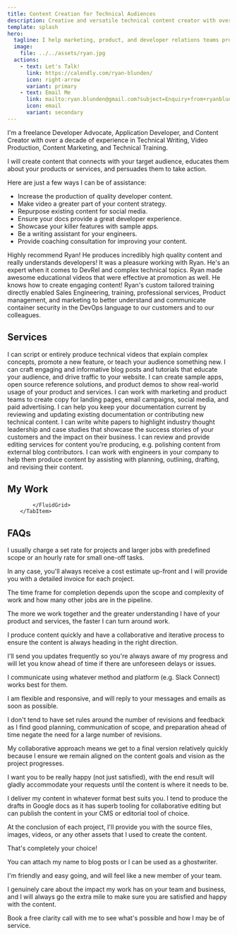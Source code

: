```yaml
---
title: Content Creation for Technical Audiences
description: Creative and versatile technical content creator with over a decade of experience in Technical Training, Technical Writing, Video Production, and Content Marketing
template: splash
hero:
  tagline: I help marketing, product, and developer relations teams produce highly technical content that educates and inspires action.
  image:
    file: ../../assets/ryan.jpg
  actions:
    - text: Let's Talk!
      link: https://calendly.com/ryan-blunden/
      icon: right-arrow
      variant: primary
    - text: Email Me
      link: mailto:ryan.blunden@gmail.com?subject=Enquiry+from+ryanblunden.dev
      icon: email
      variant: secondary
---
```



<GoogleAnalytics/>

<CardGrid>
  <Card title="About Me">
    <p>
      I'm a freelance Developer Advocate, Application Developer, and Content
      Creator with over a decade of experience in Technical Writing, Video
      Production, Content Marketing, and Technical Training.
    </p>
    <p>
      I will create content that connects with your target audience, educates
      them about your products or services, and persuades them to take action.
    </p>
  </Card>
  <Card title="How I Can Help">
    <p>Here are just a few ways I can be of assistance:</p>
    <ul class="pl-6">
      <li>Increase the production of quality developer content.</li>
      <li>Make video a greater part of your content strategy.</li>
      <li>Repurpose existing content for social media.</li>
      <li>Ensure your docs provide a great developer experience.</li>
      <li>Showcase your killer features with sample apps.</li>
			<li>Be a writing assistant for your engineers.</li>
			<li>Provide coaching consultation for improving your content.</li>
    </ul>
  </Card>
</CardGrid>

<TestimonialGrid title="Testimonials">
  <Testimonial name="Brian Vallelunga" image="brian" title="CEO, Doppler">
    Highly recommend Ryan! He produces incredibly high quality content and
    really understands developers!
  </Testimonial>
  <Testimonial
    name="Yasmine Helmy"
    image="yasmine"
    title="Growth Marketing Lead, Instabug"
  >
    It was a pleasure working with Ryan. He's an expert when it comes to DevRel
    and complex technical topics.
  </Testimonial>
  <Testimonial
    name="Dan Adler"
    image="dan"
    title="Head of Business, Operations and Strategy, Sourcegraph"
  >
    Ryan made awesome educational videos that were effective at promotion as
    well. He knows how to create engaging content!
  </Testimonial>
  <Testimonial
    name="Parag Baxi"
    image="parag"
    title="Product Portfolio Manager, Tenable Network Security"
  >
    Ryan's custom tailored training directly enabled Sales Engineering,
    training, professional services, Product management, and marketing to better
    understand and communicate container security in the DevOps language to our
    customers and to our colleagues.
  </Testimonial>
</TestimonialGrid>

<h2 id="services" class="text-center">Services</h2>

<CardGrid>
  <Card title="Video Production" icon="youtube">
    I can script or entirely produce technical videos that explain complex concepts,
    promote a new feature, or teach your audience something new.
  </Card>
  <Card title="Blog Posts and Tutorials" icon="pencil">
    I can craft engaging and informative blog posts and tutorials that educate
    your audience, and drive traffic to your website.
  </Card>
  <Card title="Sample Apps & Product Demos" icon="github">
    I can create sample apps, open source reference solutions, and product demos
    to show real-world usage of your product and services.
  </Card>
  <Card title="Marketing Content" icon="rocket">
    I can work with marketing and product teams to create copy for landing
    pages, email campaigns, social media, and paid advertising.
  </Card>
  <Card title="Technical Writing" icon="add-document">
    I can help you keep your documentation current by reviewing and updating
    existing documentation or contributing new technical content.
  </Card>
  <Card title="White Papers and Case Studies" icon="open-book">
    I can write white papers to highlight industry thought leadership and case
    studies that showcase the success stories of your customers and the impact
    on their business.
  </Card>
  <Card title="Review and Feedback" icon="magnifier">
    I can review and provide editing services for content you're producing, e.g.
    polishing content from external blog contributors.
  </Card>
  <Card title="Writing Assistant" icon="pen">
    I can work with engineers in your company to help them produce content by
    assisting with planning, outlining, drafting, and revising their content.
  </Card>
</CardGrid>

<h2 id="my-work" class="text-center">My Work</h2>

<Tabs>
	<TabItem label="Videos">
		<YouTubeGrid
			videos={[
				{
					href: 'https://www.youtube.com/watch?v=zLMEN9zuLJY',
					title: 'Bryntum Conference Booth Demo Video',
					description: 'Looping video for Bryntum showcasing their web components.',
				},
				{
					href: 'https://youtu.be/PGy5xkzmTS0',
					title: 'Doppler Enterprise Demo',
					description: 'Quick 5 minute video to showcase Doppler\'s enterprise capabilities.',
				},
				{
					href: 'https://youtu.be/us_NlOW3PFE',
					title: 'SecretOps Beginners Series | Part 1',
					description: 'Part explainer (SecretOps) and how to get started with Doppler.',
				},
				{
					href: 'https://youtu.be/p8Tci4f2cuQ',
					title: 'SecretOps Beginners Series | Part 2',
					description: 'Explains Doppler’s Team Management features.',
				},
				{
					href: 'https://youtu.be/3AtGZHXl0GQ',
					title: 'SecretOps Beginners Series | Part 3',
					description: 'Explains Doppler’s secrets orchestration model.',
				},
				{
					href: 'https://youtu.be/pjnma9yf3G8',
					title: 'SecretOps Beginners Series | Part 4',
					description: 'Showcases Doppler’s secrets management UI features.',
				},
				{
					href: 'https://youtu.be/d9hqePhFu0Y',
					title: 'SecretOps Beginners Series | Part 5',
					description: 'Doppler’s database and API secrets rotation in action.',
				},
				{
					href: 'https://youtu.be/wOkow-qb_Ys',
					title: 'Doppler 2 Minute Overview',
					description: 'General overview of Doppler for managing application config and secrets.',
				},
				{
					href: 'https://youtu.be/a_5ewsxTtUA',
					title: 'Doppler Kubernetes CLI Integration',
					description: 'How to use the Doppler CLI to inject secrets into a Kubernetes deployment.',
				},
			]}
		/>
	</TabItem>
	<TabItem label="Thought Leadership">
		<LinkCard
			title="Secrets Management: Doppler or HashiCorp Vault?"
			description="Post on The New Stack comparing Doppler to HashiCorp Vault aimed at enterprise buyers."
			href="https://thenewstack.io/secrets-management-doppler-or-hashicorp-vault/"
			target="_blank"
		/>
		<LinkCard
			title="Siloed Secrets and Security Theatre: Why We Need SecretOps"
			description="To embrace modern software development practices and manage secrets at scale, we need to shift to a SecretsOps approach."
			href="https://www.doppler.com/blog/siloed-secrets-and-security-theatre-why-we-need-secretops"
			target="_blank"
		/>
		<LinkCard
			title="Why syncing .env files doesn’t scale for secrets management"
			description="Using a SecretOps Platform such as Doppler is the key to managing environment variables securely."
			href="https://www.doppler.com/blog/why-syncing-env-files-doesnt-scale-for-secrets-management"
			target="_blank"
		/>
		<LinkCard
			title="Why Manually Updating .env Files is Not DevOps"
			description="It's time to automate how you inject environment variables into your applications."
			href="https://www.doppler.com/blog/manually-updating-env-files-isnt-devops"
			target="_blank"
		/>
		<LinkCard
			title="How To Prevent Secrets From Ending Up On Developer's Machines"
			description="Goodbye hard-coded .env files. Hello, runtime secrets injection."
			href="https://www.doppler.com/blog/how-to-prevent-secrets-from-ending-up-on-developers-machines"
			target="_blank"
		/>
	</TabItem>
	<TabItem label="Tutorials">
		<LinkCard
			title="Doppler Encrypted Secrets Snapshots for High Availability"
			description="Ensuring applications can always access their secrets using an encrypted secrets fallback file."
			href="https://www.doppler.com/blog/doppler-encrypted-secrets-snapshots-for-high-availability"
			target="_blank"
		/>
		<LinkCard
			title="Visual Studio Code Remote Dev Containers on AWS Set Up Guide"
			description="Configure your local and cloud based remote development environment for Visual Studio Code's Dev Containers."
			href="https://www.doppler.com/blog/visual-studio-code-remote-dev-containers-on-aws"
			target="_blank"
		/>
		<LinkCard
			title="How to Set Environment Variables for a Python Django Application using Apache and mod_wsgi in Docker"
			description="Learn the how to use environment variables with Apache and mod_wsgi for Python applications in Docker"
			href="https://www.doppler.com/blog/environment-variables-python-django-apache-mod-wsgi-docker"
			target="_blank"
		/>
		<LinkCard
			title="How to Configure MongoDB 5 for TLS/SSL Connections on Debian/Ubuntu"
			description="Configure MongoDB connections over TLS/SSL the easy way, even when using self-signed certificates. No hacks required!"
			href="https://www.doppler.com/blog/how-to-configure-mongodb-5-for-tlsssl-connections-on-debianubuntu"
			target="_blank"
		/>
		<LinkCard
			title="Managing PKCS12 Certificates in Kubernetes using the Doppler Secrets Operator"
			description="Use Doppler's Kubernetes Operator to automatically sync certificate updates."
			href="https://www.doppler.com/blog/using-the-doppler-kubernetes-operator-for-managing-pkcs12-certificates"
			target="_blank"
		/>
		<LinkCard
			title="Ultimate Guide to Managing Mac and Linux Environment Variables in Bash"
			description="Most developers take years to fully master environment variables. This is what they know."
			href="https://www.doppler.com/blog/how-to-set-environment-variables-in-linux-and-mac"
			target="_blank"
		/>
	</TabItem>
	<TabItem label="Case Studies">
		<FluidGrid minColumnWidth="25rem">
		<ShowCaseCard
				title="Doppler Hyper Case Study"
				href="https://www.doppler.com/case-studies/hyper"
				target="_blank"
				thumbnail="doppler-case-study.jpg"
			/>
			<ShowCaseCard
				title="Sourcegraph Lyft Case Study"
				href="/Lyft-Sourcegraph-case-study.pdf"
				target="_blank"
				thumbnail="lyft-case-study.jpg"
			/>
			<ShowCaseCard
				title="Sourcegraph Quantcast Case Study"
				href="/Quantcast-Sourcegraph-case-study.pdf"
				target="_blank"
				thumbnail="quantcast-case-study.jpg"
			/>
			<ShowCaseCard
				title="Sourcegraph Thorn Case Study"
				href="/Thorn%20Sourcegraph%20case%20study%20v2.pdf"
				target="_blank"
				thumbnail="thorn-case-study.jpg"
			/>
		</FluidGrid>
    </TabItem>
		<TabItem label="White Papers">
		<FluidGrid minColumnWidth="60rem">
			<ShowCaseCard
				title="Redefining Secrets Management White Paper"
				href="Redefining-Secrets-Management-Doppler-SecretOps-Platform.pdf"
				target="_blank"
				thumbnail="doppler-ebook.jpg"
			/>
		</FluidGrid>
    </TabItem>
    <TabItem label="Sample Apps">
			<FluidGrid minColumnWidth="20rem">
				<ShowCaseCard
					title="Yodaspeak"
					description="Flask app that translates an English phrase to 'Yoda-speak'."
					href="https://github.com/DopplerUniversity/yodaspeak"
					thumbnail="yodaspeak.jpg"
				/>
				<ShowCaseCard
					title="Django ChatGPT Clone"
					description="Django version of a ChatGPT clone originally built in Flask."
					href="https://github.com/DopplerUniversity/django-chatgpt-clone"
					thumbnail="django-chatgpt-clone.jpg"
				/>
				<ShowCaseCard
					title="Mandalorian GIFs Vercel"
					description="Next.js app for testing Doppler secrets sync for Vercel."
					href="https://github.com/DopplerUniversity/mandalorian-gifs-vercel"
					thumbnail="mandalorian-gifs-vercel.jpg"
				/>
				<ShowCaseCard
					title="Doppler Ruby on Rails Encrypted Credentials"
					description="Proof of concept using Doppler's CLI to create Rails encrypted credentials."
					href="https://github.com/DopplerUniversity/doppler-ruby-on-rails"
					thumbnail="doppler-cli.png"
				/>
				<ShowCaseCard
					title="Doppler Spring Boot Sample App"
					description="Doppler-injected secrets for Spring Boot applications."
					href="https://github.com/DopplerUniversity/doppler-spring-boot"
					thumbnail="doppler-cli.png"
				/>
				<ShowCaseCard
					title="Doppler ASP.NET Core Web App"
					description="Doppler-injected secrets for ASP.NET Core Applications."
					href="https://github.com/DopplerUniversity/doppler-spring-boot"
					thumbnail="doppler-cli.png"
				/>
			</FluidGrid>
		</TabItem>
		<TabItem label="Open Source">
			<FluidGrid minColumnWidth="18rem">
				<ShowCaseCard
					title="Kubernetes External Secrets"
					description="Kubernetes secrets sync from external secrets stores."
					href="https://github.com/external-secrets/external-secrets"
					thumbnail="doppler-external-secrets.png"
				/>
				<ShowCaseCard
					title="Doppler Kubernetes Secrets Operator"
					description="Kubernetes secrets sync from Doppler with auto-reloading of deployments."
					href="https://github.com/external-secrets/external-secrets"
					thumbnail="doppler-kubernetes-operator.jpg"
				/>
				<ShowCaseCard
					title="GitOps Secrets Node.js"
					description="GitOps encrypted secrets workflow for Node.js serverless applications."
					href="https://github.com/DopplerHQ/gitops-secrets-nodejs"
					thumbnail="gitops-secrets.jpg"
				/>
				<ShowCaseCard
					title="Doppler CLI"
					description="Official Doppler CLI."
					href="https://github.com/DopplerHQ/cli"
					thumbnail="doppler-cli.png"
				/>
				<ShowCaseCard
					title="Python Doppler Env"
					description="Inject Doppler secrets as environment variables in local development."
					href="https://github.com/DopplerHQ/python-doppler-env"
					thumbnail="doppler-python.png"
				/>
				<ShowCaseCard
					title="Doppler Secrets Fetch GitHub Action"
					description="Securely inject Doppler secrets into your GitHub Actions."
					href="https://github.com/DopplerHQ/secrets-fetch-action"
					thumbnail="secrets-fetch-action.jpg"
				/>
				
			</FluidGrid>
		</TabItem>
</Tabs>

<h2 id="faqs" class="text-center">FAQs</h2>

<FAQList title="FAQs">
  <FAQ title="How do you charge for your services?">
		<p>I usually charge a set rate for projects and larger jobs with predefined scope or an hourly rate for small one-off tasks.</p>
		<p>In any case, you'll always receive a cost estimate up-front and I will provide you with a detailed invoice for each project.</p>
	</FAQ>
	<FAQ title="How long does it take to complete a project?">
		<p>The time frame for completion depends upon the scope and complexity of work and how many other jobs are in the pipeline.</p>
		<p>The more we work together and the greater understanding I have of your product and services, the faster I can turn around work.</p>
		<p>I produce content quickly and have a collaborative and iterative process to ensure the content is always heading in the right direction.</p>
		<p>I'll send you updates frequently so you're always aware of my progress and will let you know ahead of time if there are unforeseen delays or issues.</p>
	</FAQ>
	<FAQ title="How do you communicate with your clients?">
		<p>I communicate using whatever method and platform (e.g. Slack Connect) works best for them.</p>
		<p>I am flexible and responsive, and will reply to your messages and emails as soon as possible.</p>
	</FAQ>
	<FAQ title="How do you handle revisions and feedback?">
		<p>I don't tend to have set rules around the number of revisions and feedback as I find good planning, communication of scope, and preparation ahead of time negate the need for a large number of revisions.</p>
		<p>My collaborative approach means we get to a final version relatively quickly because I ensure we remain aligned on the content goals and vision as the project progresses.</p>
		<p>I want you to be really happy (not just satisfied), with the end result will gladly accommodate your requests until the content is where it needs to be.</p>
	</FAQ>
	<FAQ title="How do you deliver your content?">
		<p>I deliver my content in whatever format best suits you. I tend to produce the drafts in Google docs as it has superb tooling for collaborative editing but can publish the content in your CMS or editorial tool of choice.</p>
		<p>At the conclusion of each project, I'll provide you with the source files, images, videos, or any other assets that I used to create the content.</p>
	</FAQ>
	<FAQ title="Does the content need to be attributed to you?">
		<p>That's completely your choice!</p>
		<p>You can attach my name to blog posts or I can be used as a ghostwriter.</p>
	</FAQ>
	<FAQ title="What are the benefits of working with you?">
		<p>I'm friendly and easy going, and will feel like a new member of your team.</p>
		<p>I genuinely care about the impact my work has on your team and business, and I will always go the extra mile to make sure you are satisfied and happy with the content.</p>
	</FAQ>
</FAQList>

<div class="cta-wrapper pt-12">
	<CTA
		title="Ready to take your content to the next level?"
		cta="Book a Call"
		href="https://calendly.com/ryan-blunden"
		target="_blank"
	>
		Book a free clarity call with me to see what's possible and how I may be of service.
	</CTA>
</div>